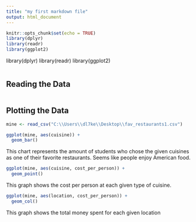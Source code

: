 ---
title: "my first markdown file"
output: html_document
---

```{r setup, include=FALSE}
knitr::opts_chunk$set(echo = TRUE)
library(dplyr)
library(readr)
library(ggplot2)
```

library(dplyr)
library(readr)
library(ggplot2)





```{r}

```

## Reading the Data


```{r}

```


## Plotting the Data


```{r}
mine <- read_csv("C:\\Users\\dl7ke\\Desktop\\fav_restaurants1.csv")
```


```{r}
ggplot(mine, aes(cuisine)) +
  geom_bar()
```

This chart represents the amount of students who chose the given cuisines as one of their favorite restaurants. Seems like people enjoy American food.
```{r}
ggplot(mine, aes(cuisine, cost_per_person)) +
  geom_point()
```

This graph shows the cost per person at each given type of cuisine.
```{r}
ggplot(mine, aes(location, cost_per_person)) +
  geom_col()
```

This graph shows the total money spent for each given location
